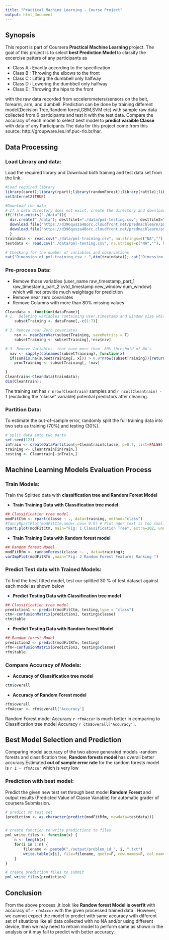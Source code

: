 ```yaml
---
title: "Practical Machine Learning - Course Project"
output: html_document
---
```


## Synopsis

This report is part of Coursera **Practical Machine Learning ** project. The goal of this project is to select **best Prediction Model ** to classify the excercise patters of any  participants as

- Class A : Exactly according to the specification
- Class B : Throwing the elbows to the front
- Class C : Lifting the dumbbell only halfway
- Class D : Lowering the dumbbell only halfway
- Class E : Throwing the hips to the front

with the raw data recorded from accelerometers/sensors on the belt, forearm, arm, and dumbell .Prediction can be done by training different model(Decision Tree,Random forest,GBM,SVM etc) with sample raw data collected from 6 participants and test it with the test data. Compare the accuracy of each model to select best model to **predict varaible Classe ** with data of any Participants.The data for this project come from this source: http://groupware.les.inf.puc-rio.br/har.


## Data Processing
### Load Library and data:

Load the required library and Download both training and test data set from the link. 

```r
#Load required library
library(caret);library(rpart);library(randomForest);library(rattle);library(rpart.plot) 
setInternet2(TRUE)

#Download the data
# If a data directory does not exist, create the directory and download the data set into it.
if(!file.exists("./data")){ 
  dir.create("./data"); destfile1="./data/pml-testing.csv"; destfile2="./data/pml-training.csv"
  download.file("https://d396qusza40orc.cloudfront.net/predmachlearn/pml-testing.csv", destfile1)
  download.file("https://d396qusza40orc.cloudfront.net/predmachlearn/pml-training.csv", destfile2)
  }
traindata <- read.csv("./data/pml-training.csv", na.strings=c("NA",""), header=TRUE)
testdata <- read.csv("./data/pml-testing.csv", na.strings=c("NA",""), header=TRUE)

# Checking for the number of variables and observations
cat("Dimension of pml-training.csv : ",dim(traindata)); cat("Dimension of pml-testing.csv : ", dim(testdata));
```
### Pre-process Data:

- Remove those variables (user_name  raw_timestamp_part_1	raw_timestamp_part_2	cvtd_timestamp	new_window	num_window) which will not provide much weightage for prediction
- Remove near zero covariates
- Remove Columns with more than 80% missing values

```r

Cleandata <- function(dataFrame){
# 1.  Deleting variables containing User,timestamp and window size which are not used ( Columns 1 to 7)
    subsetTraining <- dataFrame[,-c(1:7)] 

# 2. Remove near Zero covariates  
    nsv <- nearZeroVar(subsetTraining, saveMetrics = T)
    subsetTraining <- subsetTraining[,!nsv$nzv]

# 3. Remove Variables  that have more than  80% threshold of NA's 
  nav <- sapply(colnames(subsetTraining), function(x) 
  if(sum(is.na(subsetTraining[, x])) > 0.8*nrow(subsetTraining)){return(T)}else{return(F)})
    procTraining <- subsetTraining[, !nav]

}
Cleantrain<-Cleandata(traindata);
dim(Cleantrain); 
```

The training set has  `r nrow(Cleantrain)`  samples and  `r ncol(Cleantrain) - 1`  (excluding the "classe" variable) potential predictors after cleaning.

### Partition Data:
To estimate the out-of-sample error,  randomly split the full training data into two sets as training (70%) and testing (30%).

```r
# split data into two parts
set.seed(123)
inTrain <- createDataPartition(y=Cleantrain$classe, p=0.7, list=FALSE)
training <- Cleantrain[inTrain,]
testing <- Cleantrain[-inTrain,]

```
## Machine Learning Models Evaluation Process
### Train Models: 
Train the Splitted data with **classification tree and Random Forest Model **

- **Train Training Data with Classification tree model  **
```r
## Classification tree model
modFitCtm <- rpart(classe ~ ., data=training, method="class")
#fancyRpartPlot(modFitCtm,under.cex= 0.9) # Plot nder text is too small to view in html
rpart.plot(modFitCtm, main="Fig: 1 Classification Tree", extra=102, under=TRUE, faclen=0)
```

- **Train Training Data  with Random forest model **
```r
## Random forest Model
modFitRfm <- randomForest(classe ~. , data=training);
varImpPlot(modFitRfm ,main="Fig: 2 Random Forest Features Ranking ")

```

### Predict Test data with Trained Models:
To find the best fitted model, test our splitted 30 % of test dataset against each model as shown below

- **Predict Testing Data  with Classification tree model  **
```r
## Classification tree model
prediction1 <- predict(modFitCtm, testing,type = "class")
ctm<-confusionMatrix(prediction1, testing$classe)
ctm$table
```

- **Predict Testing Data with Random forest Model  **
```r
## Random forest Model
prediction2 <- predict(modFitRfm, testing)
rfm<-confusionMatrix(prediction2, testing$classe)
rfm$table
```

### Compare Accuracy of Models:

- **Accuracy of Classification tree model **
```r
ctm$overall
```
- **Accuracy of Random Forest model **
```r
rfm$overall
rfmAccur <- rfm$overall['Accuracy']
```

Random Forest model Accuracy `r rfmAccur` is much better in comparing to Classification tree model Accuracy `r ctm$overall['Accuracy']`.

## Best Model Selection and Prediction
Comparing model accuracy of the two above generated models -random forests and classification tree, **Random forests model ** has overall better accuracy.Estimated __out of sample error rate__ for the random forests model is `r 1 - rfmAccur`  which is very low

### Prediction with best model:
Predict the given new test set through best model **Random Forest ** and output results (Predicted Value of Classe Variable) for automatic grader of coursera Submission.

```r
# predict on test set
(prediction <- as.character(predict(modFitRfm, newdata=testdata)))


# create function to write predictions to files
pml_write_files <- function(x) {
    n <- length(x)
    for(i in 1:n) {
        filename <- paste0("./output/problem_id_", i, ".txt")
        write.table(x[i], file=filename, quote=F, row.names=F, col.names=F)
    }
}

# create prediction files to submit
pml_write_files(prediction)
```

## Conclusion
From the above process ,it look like **Randow forest Model is overfit ** with accuracy of `r rfmAccur` with the given processed trained data . However, we cannot expect the model to predict with same accuracy with different set of situations like all data collected with no NA and/or using different device, then we may need to retrain model to perform same as shown in the analysis or it may fail to predict with better accuracy.
       
